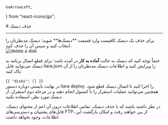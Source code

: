     GoArrowLeft,
} from "react-icons/go";


<Layout>
<Head>
<title>مستندات حذف دیسک‌ - لیارا</title>

<meta property="og:title" content="مستندات خدمات رایانش ابری لیارا" />
<meta property="og:description" content="مستندات مربوط به نحوه حذف یک دیسک در لیارا"  />
</Head>
# حذف دیسک

<hr className="mb-2" />
برای حذف یک دیسک کافیست وارد قسمت **دیسک‌ها**  شوید؛ دیسک مدنظرتان را انتخاب کنید و سپس آن را حذف کنید. 
<div className="h-4" />
<img src="https://media.liara.ir/docs/delete-disk.gif" alt="delete a disk"/>
<div className="h-4" />

حتماً توجه کنید که دیسک به حالت **آماده به کار** در آمده باشد؛ برای قطع اتصال برنامه به دیسک می‌توانید فایل <Important>liara.json</Important> را ویرایش کنید و اطلاعات دیسک مدنظرتان را از آن پاک کنید:
    <div className='h-2' />
    <div dir="ltr">
    <Highlight className="json">
        {`{
    "disks": []
}`}
    </Highlight>
    </div>
    <div className='h-2' />
در نهایت بایستی دوباره دستور <Important>liara deploy</Important> را اجرا کنید تا اتصال دیسک قطع شود. همچنین می‌توانید عملیات استقرار را با کنسول انجام دهید و در مرحله دوم استقرار، از دیسک مورد نظر، استفاده نکنید.

<div className='h-2' />
<Alert variant="error">
<p>
در نظر داشته باشید که با حذف دیسک، تمامی اطلاعات درون آن اعم از محتوای دیسک، فایل‌های پشتیبان و دسترسی‌های FTP، از بین خواهند رفت و امکان بازگشت این اطلاعات، وجود نخواهد داشت.
</p>
</Alert>

</Layout>